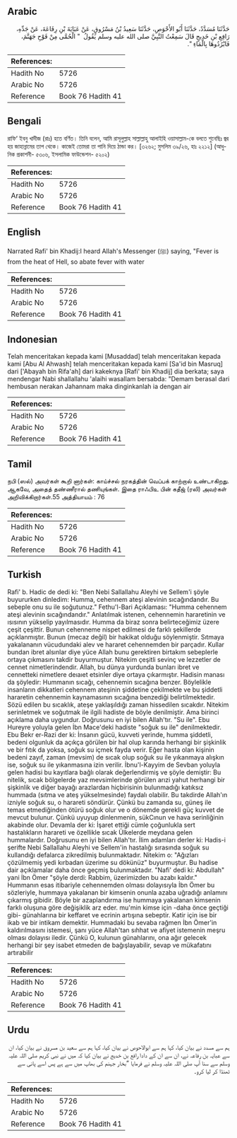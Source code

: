 ## Arabic


<div dir="rtl" lang="ar" style={{fontSize:'larger',backgroundColor:'#f8f9fa',padding:20}}>
حَدَّثَنَا مُسَدَّدٌ، حَدَّثَنَا أَبُو الأَحْوَصِ، حَدَّثَنَا سَعِيدُ بْنُ مَسْرُوقٍ، عَنْ عَبَايَةَ بْنِ رِفَاعَةَ، عَنْ جَدِّهِ، رَافِعِ بْنِ خَدِيجٍ قَالَ سَمِعْتُ النَّبِيَّ صلى الله عليه وسلم يَقُولُ ‏ "‏ الْحُمَّى مِنْ فَوْحِ جَهَنَّمَ، فَابْرُدُوهَا بِالْمَاءِ ‏"‏‏.‏
</div>
<div style={{backgroundColor:'#f8f9fa',padding:20, marginBottom: 10}}><table> <thead> <tr> <th>References:</th> <th></th> </tr> </thead> <tbody><tr><td>Hadith No</td><td>5726</td></tr><tr><td>Arabic No</td><td>5726</td></tr><tr><td>Reference</td><td>Book 76 Hadith 41</td></tr></tbody></table></div>

## Bengali


<div dir="ltr" lang="bn" style={{fontSize:'larger',backgroundColor:'#f8f9fa',padding:20}}>
রাফি‘ ইবনু খাদীজ (রাঃ) হতে বর্ণিত। তিনি বলেন, আমি রাসূলুল্লাহ সাল্লাল্লাহু আলাইহি ওয়াসাল্লাম-কে বলতে শুনেছিঃ জ্বর হয় জাহান্নামের তাপ থেকে। কাজেই তোমরা তা পানি দিয়ে ঠান্ডা কর। [৩২৬২; মুসলিম ৩৯/২৬, হাঃ ২২১২] (আধুনিক প্রকাশনী- ৫৩০৬, ইসলামিক ফাউন্ডেশন- ৫২০২)
</div>
<div style={{backgroundColor:'#f8f9fa',padding:20, marginBottom: 10}}><table> <thead> <tr> <th>References:</th> <th></th> </tr> </thead> <tbody><tr><td>Hadith No</td><td>5726</td></tr><tr><td>Arabic No</td><td>5726</td></tr><tr><td>Reference</td><td>Book 76 Hadith 41</td></tr></tbody></table></div>

## English


<div dir="ltr" lang="en" style={{fontSize:'larger',backgroundColor:'#f8f9fa',padding:20}}>
Narrated Rafi' bin Khadij:I heard Allah's Messenger (ﷺ) saying, "Fever is from the heat of Hell, so abate fever with water
</div>
<div style={{backgroundColor:'#f8f9fa',padding:20, marginBottom: 10}}><table> <thead> <tr> <th>References:</th> <th></th> </tr> </thead> <tbody><tr><td>Hadith No</td><td>5726</td></tr><tr><td>Arabic No</td><td>5726</td></tr><tr><td>Reference</td><td>Book 76 Hadith 41</td></tr></tbody></table></div>

## Indonesian


<div dir="ltr" lang="id" style={{fontSize:'larger',backgroundColor:'#f8f9fa',padding:20}}>
Telah menceritakan kepada kami [Musaddad] telah menceritakan kepada kami [Abu Al Ahwash] telah menceritakan kepada kami [Sa'id bin Masruq] dari ['Abayah bin Rifa'ah] dari kakeknya [Rafi' bin Khadij] dia berkata; saya mendengar Nabi shallallahu 'alaihi wasallam bersabda: "Demam berasal dari hembusan nerakan Jahannam maka dinginkanlah ia dengan air
</div>
<div style={{backgroundColor:'#f8f9fa',padding:20, marginBottom: 10}}><table> <thead> <tr> <th>References:</th> <th></th> </tr> </thead> <tbody><tr><td>Hadith No</td><td>5726</td></tr><tr><td>Arabic No</td><td>5726</td></tr><tr><td>Reference</td><td>Book 76 Hadith 41</td></tr></tbody></table></div>

## Tamil


<div dir="ltr" lang="ta" style={{fontSize:'larger',backgroundColor:'#f8f9fa',padding:20}}>
நபி (ஸல்) அவர்கள் கூறி னார்கள்: காய்ச்சல் நரகத்தின் வெப்பக் காற்றால் உண்டாகிறது. ஆகவே, அதைத் தண்ணீரால் தணியுங்கள். இதை ராஃபிஉ பின் கதீஜ் (ரலி) அவர்கள் அறிவிக்கிறார்கள்.55 அத்தியாயம் : 76
</div>
<div style={{backgroundColor:'#f8f9fa',padding:20, marginBottom: 10}}><table> <thead> <tr> <th>References:</th> <th></th> </tr> </thead> <tbody><tr><td>Hadith No</td><td>5726</td></tr><tr><td>Arabic No</td><td>5726</td></tr><tr><td>Reference</td><td>Book 76 Hadith 41</td></tr></tbody></table></div>

## Turkish


<div dir="ltr" lang="tr" style={{fontSize:'larger',backgroundColor:'#f8f9fa',padding:20}}>
Rafi' b. Hadic de dedi ki: "Ben Nebi Sallallahu Aleyhi ve Sellem'i şöyle buyururken dinledim: Humma, cehennem ateşi alevinin sıcağındandır. Bu sebeple onu su ile soğutunuz." Fethu'l-Bari Açıklaması: "Humma cehennem ateşi alevinin sıcağındandır." Anlatılmak istenen, cehennemin hararetinin ve ısısının yükselip yayılmasıdır. Humma da biraz sonra belirteceğimiz üzere çeşit çeşittir. Bunun cehenneme nispet edilmesi de farklı şekillerde açıklanmıştır. Bunun (mecaz değil) bir hakikat olduğu söylenmiştir. Sıtmaya yakalananın vücudundaki alev ve hararet cehennemden bir parçadır. Kullar bundan ibret alsınlar diye yüce Allah bunu gerektiren birtakım sebeplerle ortaya çıkmasını takdir buyurmuştur. Nitekim çeşitli sevinç ve lezzetler de cennet nimetlerindendir. Allah, bu dünya yurdunda bunları ibret ve cennetteki nimetlere deıaıet etsinler diye ortaya çıkarmıştır. Hadisin manası da şöyledir: Hummanın sıcağı, cehennemin sıcağına benzer. Böylelikle insanların dikkatleri cehennem ateşinin şiddetine çekilmekte ve bu şiddetli hararetin cehennemin kaynamasının sıcağına benzediği belirtilmektedir. Sözü edilen bu sıcaklık, ateşe yaklaşıldığı zaman hissedilen sıcakdır. Nitekim serinletmek ve soğutmak ile ilgili hadiste de böyle denilmiştir. Ama birinci açıklama daha uygundur. Doğrusunu en iyi bilen Allah'tır. "Su ile". Ebu Hureyre yoluyla gelen İbn Mace'deki hadiste "soğuk su ile" denilmektedir. Ebu Bekr er-Razi der ki: İnsanın gücü, kuvveti yerinde, humma şiddetli, bedeni olgunluk da açıkça görülen bir hal olup karında herhangi bir şişkinlik ve bir fıtık da yoksa, soğuk su içmek fayda verir. Eğer hasta olan kişinin bedeni zayıf, zaman (mevsim) de sıcak olup soğuk su ile yıkanmaya alışkın ise, soğuk su ile yıkanmasına izin verilir. İbnu'l-Kayyim de Sevban yoluyla gelen hadisi bu kayıtlara bağlı olarak değerlendirmiş ve şöyle demiştir: Bu nitelik, sıcak bölgelerde yaz mevsimlerinde görülen arızi yahut herhangi bir şişkinlik ve diğer bayağı arazlardan hiçbirisinin bulunmadığı katıksız hummada (sıtma ve ateş yükselmesinde) faydalı olabilir. Bu takdirde Allah'ın izniyle soğuk su, o harareti söndürür. Çünkü bu zamanda su, güneş ile temas etmediğinden ötürü soğuk olur ve o dönemde gerekli güç kuvvet de mevcut bulunur. Çünkü uyuyup dinlenmenin, sükCınun ve hava serinliğinin akabinde olur. Devamla der ki: İşaret ettiği cümle çoğunlukla sert hastalıkların harareti ve özellikle sıcak Ülkelerde meydana gelen hummalardır. Doğrusunu en iyi bilen Allah'tır. İlim adamları derler ki: Hadis-i şerifte Nebi Sallallahu Aleyhi ve Sellem'in hastalığı sırasında soğuk su kullandığı defalarca zikredilmiş bulunmaktadır. Nitekim o: "Ağızları çözülmemiş yedi kırbadan üzerime su dökünüz" buyurmuştur. Bu hadise dair açıklamalar daha önce geçmiş bulunmaktadır. "Nafi' dedi ki: Abdullah" yani İbn Ömer "şöyle derdi: Rabbim, üzerimizden bu azabı kaldır." Hummanın esas itibariyle cehennemden olması dolayısıyla İbn Ömer bu sözleriyle, hummaya yakalanan bir kimsenin onunla azaba uğradığı anlamını çıkarmış gibidir. Böyle bir azaplandırma ise hummaya yakalanan kimsenin farklı oluşuna göre değişiklik arz eder. mu'min kimse için -daha önce geçtiği gibi- günahlarına bir keffaret ve ecrinin artışına sebeptir. Katir için ise bir ikab ve bir intikam demektir. Hummadaki bu sevaba rağmen İbn Ömer'in kaldırılmasını istemesi, şanı yüce Allah'tan sıhhat ve afiyet istemenin meşru olması dolayısı iledir. Çünkü O, kulunun günahlarını, ona ağır gelecek herhangi bir şey isabet etmeden de bağışlayabilir, sevap ve mükafatını artırabilir
</div>
<div style={{backgroundColor:'#f8f9fa',padding:20, marginBottom: 10}}><table> <thead> <tr> <th>References:</th> <th></th> </tr> </thead> <tbody><tr><td>Hadith No</td><td>5726</td></tr><tr><td>Arabic No</td><td>5726</td></tr><tr><td>Reference</td><td>Book 76 Hadith 41</td></tr></tbody></table></div>

## Urdu


<div dir="rtl" lang="ur" style={{fontSize:'larger',backgroundColor:'#f8f9fa',padding:20}}>
ہم سے مسدد نے بیان کیا، کہا ہم سے ابوالاحوص نے بیان کیا، کہا ہم سے سعید بن مسروق نے بیان کیا، ان سے عبایہ بن رفاعہ نے، ان سے ان کے دادا رافع بن خدیج نے بیان کیا کہ میں نے نبی کریم صلی اللہ علیہ وسلم سے سنا آپ صلی اللہ علیہ وسلم نے فرمایا ”بخار جہنم کی بھاپ میں سے ہے پس اسے پانی سے ٹھنڈا کر لیا کرو۔
</div>
<div style={{backgroundColor:'#f8f9fa',padding:20, marginBottom: 10}}><table> <thead> <tr> <th>References:</th> <th></th> </tr> </thead> <tbody><tr><td>Hadith No</td><td>5726</td></tr><tr><td>Arabic No</td><td>5726</td></tr><tr><td>Reference</td><td>Book 76 Hadith 41</td></tr></tbody></table></div>
